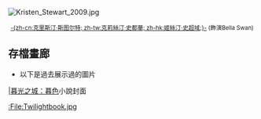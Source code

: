 [[File:Kristen_Stewart_2009.jpg|center]]
<small><center>[[克莉絲汀·史都華|-{zh-cn:克里斯汀·斯图尔特; zh-tw:克莉絲汀·史都華; zh-hk:姬絲汀·史超域;}-]] (飾演Bella Swan)</center></small>

<noinclude>
==存檔畫廊==
*以下是過去展示過的圖片
<gallery>
|[[暮光之城：暮色|暮光之城：暮色]]小說封面

</gallery>
<!--不是使用在条目中的非自由版权图像，根据[[Wikipedia:合理使用|Wikipedia:合理使用]]，不能在非条目名字空间展示：
ONGDENGJI.JPG
-->
[[:File:Twilightbook.jpg|:File:Twilightbook.jpg]]

</noinclude>